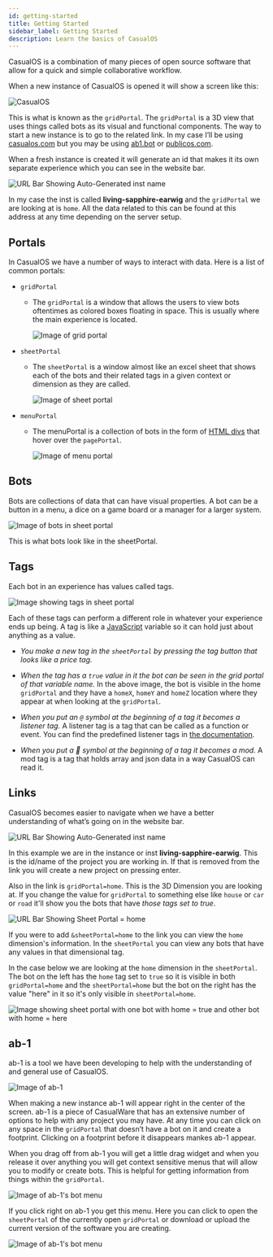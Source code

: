 ```yaml
---
id: getting-started
title: Getting Started
sidebar_label: Getting Started
description: Learn the basics of CasualOS
---
```



CasualOS is a combination of many pieces of open source software that allow for a quick and simple collaborative workflow.

When a new instance of CasualOS is opened it will show a screen like this:

![CasualOS](../../static/img/intro/casualos_start.png)

This is what is known as the `gridPortal`. The `gridPortal` is a 3D view that uses things called <GlossaryRef term='bot'>bots</GlossaryRef> as its visual and functional components.
The way to start a new instance is to go to the related link. In my case I’ll be using [casualos.com](https://casualos.com) but you may be using [ab1.bot](https://ab1.bot) or [publicos.com](https://publicos.com).

When a fresh instance is created it will generate an id that makes it its own separate experience which you can see in the website bar.

![URL Bar Showing Auto-Generated inst name](../../static/img/intro/casualos_url.png)

In my case the <GlossaryRef term='instance'>inst</GlossaryRef> is called **living-sapphire-earwig** and the `gridPortal` we are looking at is `home`.
All the data related to this can be found at this address at any time depending on the server setup.

## Portals

In CasualOS we have a number of ways to interact with data.
Here is a list of common portals:

-   `gridPortal`
    -   The `gridPortal` is a window that allows the users to view bots oftentimes as colored boxes floating in space.
        This is usually where the main experience is located.

        ![Image of grid portal](../../static/img/intro/gridPortal.png)

-   `sheetPortal`
    -   The `sheetPortal` is a window almost like an excel sheet that shows each of the bots and their related tags in a given context or dimension as they are called.

        ![Image of sheet portal](../../static/img/intro/sheetPortal.png)

-   `menuPortal`
    -   The menuPortal is a collection of bots in the form of [HTML divs](https://developer.mozilla.org/en-US/docs/Web/HTML/Element/div) that hover over the `pagePortal`.

        ![Image of menu portal](../../static/img/intro/menuPortal.png)

## Bots

<GlossaryRef term='bot'>Bots</GlossaryRef> are collections of data that can have visual properties.
A bot can be a button in a menu, a dice on a game board or a manager for a larger system.

![Image of bots in sheet portal](../../static/img/intro/botsInSheetPortal.png)

This is what bots look like in the sheetPortal.

## Tags

Each bot in an experience has values called <GlossaryRef term='tag'>tags</GlossaryRef>.

![Image showing tags in sheet portal](../../static/img/intro/sheetPortalTags.png)

Each of these tags can perform a different role in whatever your experience ends up being.
A tag is like a [JavaScript](https://javascript.info/intro) variable so it can hold just about anything as a value.

-   _You make a new tag in the `sheetPortal` by pressing the tag button that looks like a price tag._

-   _When the tag has a `true` value in it the bot can be seen in the grid portal of that variable name._
In the above image, the bot is visible in the home `gridPortal` and they have a `homeX`, `homeY` and `homeZ` location where they appear at when looking at the `gridPortal`.

-   _When you put an `@` symbol at the beginning of a tag it becomes a listener tag._
A listener tag is a tag that can be called as a function or event.
You can find the predefined listener tags in [the documentation](../listen-tags.mdx).

-   _When you put a 🧬 symbol at the beginning of a tag it becomes a mod._
A mod tag is a tag that holds array and json data in a way CasualOS can read it.

## Links

CasualOS becomes easier to navigate when we have a better understanding of what’s going on in the website bar.

![URL Bar Showing Auto-Generated inst name](../../static/img/intro/casualos_url.png)

In this example we are in the instance or  <GlossaryRef term='instance'>inst</GlossaryRef> **living-sapphire-earwig**.
This is the id/name of the project you are working in.
If that is removed from the link you will create a new project on pressing enter.

Also in the link is `gridPortal=home`.
This is the  <GlossaryRef term='dimension'>3D Dimension</GlossaryRef> you are looking at.
If you change the value for `gridPortal` to something else like `house` or `car` or `road` it'll show you the bots that have _those tags set to true_.

![URL Bar Showing Sheet Portal = home](../../static/img/intro/casualos_sheetPortalUrl.png)

If you were to add `&sheetPortal=home` to the link you can view the `home` dimension's information.
In the `sheetPortal` you can view any bots that have any values in that dimensional tag.

In the case below we are looking at the `home` dimension in the `sheetPortal`.
The bot on the left has the `home` tag set to `true` so it is visible in both `gridPortal=home` and the `sheetPortal=home` 
but the bot on the right has the value "here" in it so it's only visible in `sheetPortal=home`.

![Image showing sheet portal with one bot with home = true and other bot with home = here](../../static/img/intro/casualos_sheetPortalDimensions.png)

## ab-1

<GlossaryRef term='ab-1'>ab-1</GlossaryRef> is a tool we have been developing to help with the understanding of and general use of CasualOS.

![Image of ab-1](../../static/img/intro/ab-1.png)

When making a new instance ab-1 will appear right in the center of the screen.
ab-1 is a piece of CasualWare that has an extensive number of options to help with any project you may have.
At any time you can click on any space in the `gridPortal` that doesn’t have a bot on it and create a footprint.
Clicking on a footprint before it disappears mankes ab-1 appear.

When you drag off from ab-1 you will get a little drag widget and when you release it over anything you will get context sensitive menus that will allow you to modify or create bots.
This is helpful for getting information from things within the `gridPortal`.

![Image of ab-1's bot menu](../../static/img/intro/ab-1_selectMenu.png)

If you click right on ab-1 you get this menu.
Here you can click to open the `sheetPortal` of the currently open `gridPortal` or download or upload the current version of the software you are creating.

![Image of ab-1's bot menu](../../static/img/intro/ab-1_mainMenu.png)